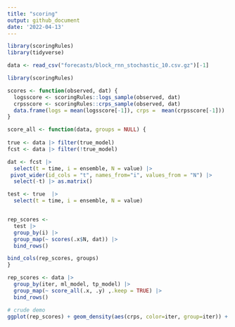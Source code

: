 ```yaml
---
title: "scoring"
output: github_document
date: '2022-04-13'
---
```



```r
library(scoringRules)
library(tidyverse)
```


```r
data <- read_csv("forecasts/block_rnn_stochastic_10.csv.gz")[-1]
```

```r
library(scoringRules)

scores <- function(observed, dat) {
  logsscore <- scoringRules::logs_sample(observed, dat)
  crpsscore <- scoringRules::crps_sample(observed, dat)
  data.frame(logs = mean(logsscore[-1]), crps =  mean(crpsscore[-1]))
}
```


```r

score_all <- function(data, groups = NULL) {
  
true <- data |> filter(true_model)
fcst <- data |> filter(!true_model)

dat <- fcst |>
  select(t = time, i = ensemble, N = value) |> 
 pivot_wider(id_cols = "t", names_from="i", values_from = "N") |> 
  select(-t) |> as.matrix()

test <- true  |>
  select(t = time, i = ensemble, N = value)


rep_scores <- 
  test |> 
  group_by(i) |> 
  group_map(~ scores(.x$N, dat)) |> 
  bind_rows()

bind_cols(rep_scores, groups)
}

rep_scores <- data |> 
  group_by(iter, ml_model, tp_model) |>
  group_map(~ score_all(.x, .y) ,.keep = TRUE) |> 
  bind_rows()
```


```r
# crude demo
ggplot(rep_scores) + geom_density(aes(crps, color=iter, group=iter)) + facet_grid(ml_model~tp_model)

```